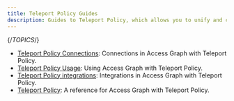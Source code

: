 ```yaml
---
title: Teleport Policy Guides
description: Guides to Teleport Policy, which allows you to unify and control access policies across all of your infrastructure.
---
```


{/*TOPICS*/}

- [Teleport Policy Connections](policy-connections.mdx): Connections in Access Graph with Teleport Policy.
- [Teleport Policy Usage](policy-how-to-use.mdx): Using Access Graph with Teleport Policy.
- [Teleport Policy integrations](policy-integrations.mdx): Integrations in Access Graph with Teleport Policy.
- [Teleport Policy](getting-started-policy.mdx): A reference for Access Graph with Teleport Policy.
